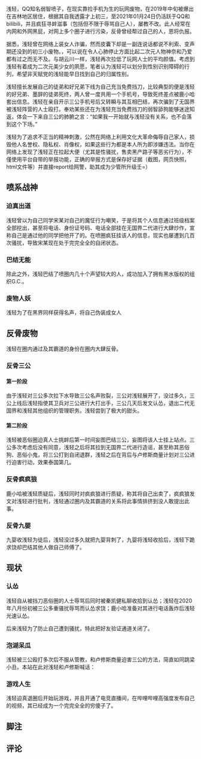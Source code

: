 {{Speedup|
*资料整理
*电话互动
*线上互动
*素材开发
*高雅创作
*言行存档
*义务教育
*真人快打&amp;假人慢杀
}}
{{Mottomo|借刀大手|此人曾利用自己外戚（疑似）、[[李威|黄金神棍]]、藏族老人进行借刀在网上疯狂黑屁，成为本站使用他人借刀次数及人数最多的人！}}
{{Mottomo|梯子大手|{{Color|red|&lt;big&gt;15&lt;/big&gt;}}个梯子！此人手机上有数十个梯子，成为本站收录安装VPN软件最多的人！}}
{{mottomo|狡兔⑥窟|此人拥有6个小号用来巴结死妈虚拟国[[张正轩|中夏]]！}}
{{Mottomo|众叛亲离|徒弟为了“躲避”浅轻而疯狂退群甚至将自己号子搞的永久封禁；&lt;br&gt;
所谓好兄弟的喜欢欺负它，师傅根本看不上它； &lt;br&gt;
凡逸晨对浅轻失望至极以致称其为“拖油瓶”； &lt;br&gt;
足够宽宏大量的好心人也说浅轻人品极差。}}
{{mottomo|五马分尸|四个甚至五个硝神百科之最模板！浅轻成为本站使用硝神百科之最模板最多的人！}}
{{信息
|photo=qianqing-qianshen.jpg
|photocap=蛤蟆
|name=浅轻
|id=浅轻<br>
公子浅<br>
血大板<br>
【清流】太师府左少卿·公子锵<br>
情艳☆雨倩<br>
大寒冥国万岁<br>
浅轻阁下
|class=巴结b<br>
反骨b<br>
骚人妖
|ability=寻衅滋事<br>
网上卖淫五小时
|speciality=瞎骂骚扰<br>
出道&lt;br&gt;
|affinity=乐子<br>
小鬼<br>
女人
}}
浅轻，QQ知名弱智喷子，在现实靠捡手机为生的玩网废物，在2019年中旬被爆出在吉林地区居住，根据其自我透露才上初三，至2021年01月24日仍活跃于QQ和bilibili，并且疯狂寻衅滋事（包括但不限于辱骂自己人），屡教不改。此人经常在内网和外网黑屁，对网上多个圈子进行污染，反骨曾经帮过自己的人，恩将仇报。

据悉，浅轻曾在网络上装女人诈骗，然而皮囊下却是一副连说话都说不利索、变声期还没到的初三小废物。，可以说在令人心肺停止方面比起二次元人物神奈和乃爱都有过之而无不及。与胡云川一样，浅轻再次拉低了玩网人士的平均颜值。考虑到浅轻有着成为二次元美少女的夙愿，笔者认为浅轻可以划分到性别识别障碍的行列，希望非天赋党的浅轻能早日找到自己的归属性别。

浅轻擅长发展自己的徒弟和好兄弟下线为自己充当免费挡刀，比较典型的便是浅轻的好兄弟、墨辞的徒弟死终，两人曾一度共用一个手机号，导致死终差点被鹿小哈套出信息。浅轻在亲自开示三公手机号后又转瞬与其互相巴结，再次骗到了无国界被浅轻阵营的人士殴打。奉劝某些还在为浅轻充当免费挡刀的弱智舔狗能够迷途知返，体会一下来自三公的肺腑之言：“如果我一开始就与浅轻没有关系，也不会落到这个下场。”

浅轻为了追求不正当的精神刺激，公然在网络上利用文化大革命侮辱自己家人，损毁他人名誉权、隐私权、肖像权，如果这些行为都是本人所为即涉嫌违法。当你在网络上发现了浅轻正在拉起大便（尤其是性骚扰，售卖黑产路子等恶劣行为），不僅使用平台自带的举报功能，正确的举报方式是保存好证据（截图，网页快照，html文件等）并直接report给网警，助其成为少管所升级壬=）
==喷系战神==
===迫真出道===
浅轻曾以为自己同学宋某对自己的魔怔行为嘲笑，于是将其个人信息通过班级档案全部挖出，甚至将电话、身份证号码、电话全部挂在无国界二代进行大肆炒作，宣称自己是通过他的同学把他开了的。在喷圈疯狂挂该人的信息，现实也屡遭到几百次骚扰，导致宋某现在处于完完全全的自闭状态。
===巴结无能===
除此之外，浅轻巴结了喷圈内几十个声望较大的人，成功加入了拥有黑水版权的组织G.C.。
===废物人妖===
浅轻为了在黑界同样获得名声，将自己伪装成女人
==反骨废物==
浅轻在圈内通过及其霸道的身份在圈内大肆反骨。
===反骨三公===
====第一阶段====
由于浅轻对三公多次拉下水导致三公名声败裂，三公对浅轻展开了{{color|seablue|别样的批⬆️斗⬇️大战}}，没过多久，三公上线后浅轻指使其卫兵对三公进行大打出手，三公几天后发文认怂，退出二代无国界和浅轻其他组织的管理职务。浅轻尝到了极大的甜头。
====第二阶段====
浅轻被恶俗圈迫真人士挑衅后第一时间妄图巴结三公，妄图将该人士挂上站点。三公多次考虑后没有同意，浅轻之后将其拉到无国界二代进行造谣，甚至称其恶俗狗、恶俗小鬼，将三公打到自闭退群，浅轻之后在背后与卢修斯商量计划对三公进行迫害行动，效果泰国第几。
===反骨疯疯狼===
鹿小哈被浅轻质疑后，浅轻同时对疯疯狼进行质疑，称其将自己出卖了，疯疯狼发文对浅轻进行批判，浅轻通过圈内及其霸道的关系将此事情排挤到没人敢提出此事。
===反骨九婴===
九婴收浅轻为徒后，浅轻没过多久就把九婴背刺了，九婴将浅轻收拾后，浅轻下跪求饶却巴结其他人做自己师傅了。
==现状==
===认怂===
浅轻自从被挡刀恶俗圈的人士辱骂后同时被秦凯健私聊收拾到认怂；浅轻在2020年八月份初被三公多重骚扰辱骂而认怂求饶；鹿小哈准备对其进行电话轰炸后浅轻光速认怂。

后来浅轻为了防止自己遭到骚扰，特此把好友验证通道关闭了。
===泡湖呆瓜===
浅轻被三公殴打多次后不服从管教，和卢修斯商量迫害三公的方法，简直如同跳梁小丑。本站在此对浅轻和卢修斯喊话：<big>{{color|red|本站请恁们明白，恁们无论如何也不能把三公怎样，恁们即使把三公开了也对本站管理维护也毫无损失，如果恁们二人继续对三公进行迫害，则二人入站出道一日游，qqqxx。}}</big>
===游戏人生===
浅轻迫真退圈后开始玩游戏，并且开通了电竞直播间，在哔哩哔哩高强度发布自己的视频，其已经成为一个完完全全的穷傻子了。
==脚注==
<references/>
==评论==
<comments/>
